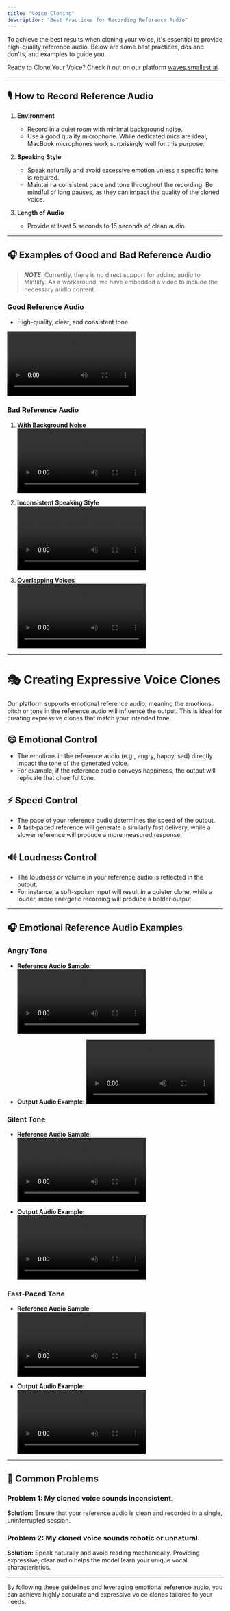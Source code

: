 ```yaml
---
title: "Voice Cloning"
description: "Best Practices for Recording Reference Audio"
---
```


To achieve the best results when cloning your voice, it's essential to provide high-quality reference audio. Below are some best practices, dos and don'ts, and examples to guide you.   

Ready to Clone Your Voice? Check it out on our platform [waves.smallest.ai](https://waves.smallest.ai/studio/create)    

---

## 🎙️ How to Record Reference Audio

1. **Environment**  
   - Record in a quiet room with minimal background noise.  
   - Use a good quality microphone. While dedicated mics are ideal, MacBook microphones work surprisingly well for this purpose.

2. **Speaking Style**  
   - Speak naturally and avoid excessive emotion unless a specific tone is required.  
   - Maintain a consistent pace and tone throughout the recording. Be mindful of long pauses, as they can impact the quality of the cloned voice.

3. **Length of Audio**  
   - Provide at least 5 seconds to 15 seconds of clean audio.  

---

## 🎧 Examples of Good and Bad Reference Audio    

> **_NOTE:_** Currently, there is no direct support for adding audio to Mintlify. As a workaround, we have embedded a video to include the necessary audio content. 

### Good Reference Audio  
- High-quality, clear, and consistent tone.   

<video controls autoplay>
 <source src="video/good_ref.mp4" type="video/mp4" />
</video>


### Bad Reference Audio  
1. **With Background Noise**  
   <video controls autoplay>
      <source src="video/bg_ref.mp4" type="video/mp4" />
   </video>  

2. **Inconsistent Speaking Style**  
   <video controls autoplay>
      <source src="video/inconsistent_ref.mp4" type="video/mp4" />
   </video> 

3. **Overlapping Voices**  
   <video controls autoplay>
      <source src="video/overlap_ref.mp4" type="video/mp4" />
   </video>   

---

# 🎭 Creating Expressive Voice Clones

Our platform supports emotional reference audio, meaning the emotions, pitch or tone in the reference audio will influence the output. This is ideal for creating expressive clones that match your intended tone.

## 😄 Emotional Control  
- The emotions in the reference audio (e.g., angry, happy, sad) directly impact the tone of the generated voice.
- For example, if the reference audio conveys happiness, the output will replicate that cheerful tone.

## ⚡ Speed Control
- The pace of your reference audio determines the speed of the output.
- A fast-paced reference will generate a similarly fast delivery, while a slower reference will produce a more measured response.

## 🔊 Loudness Control
- The loudness or volume in your reference audio is reflected in the output.
- For instance, a soft-spoken input will result in a quieter clone, while a louder, more energetic recording will produce a bolder output.

---

## 🎧 Emotional Reference Audio Examples  

### Angry Tone  
- **Reference Audio Sample**:   
   <video controls autoplay>
      <source src="video/angry_ref.mp4" type="video/mp4" />
   </video>   

- **Output Audio Example**: 
   <video controls autoplay>
      <source src="video/angry_gen.mp4" type="video/mp4" />
   </video> 

### Silent Tone  
- **Reference Audio Sample**:  
   <video controls autoplay>
      <source src="video/whisper_ref.mp4" type="video/mp4" />
   </video>   

- **Output Audio Example**:   
   <video controls autoplay>
      <source src="video/whisper_gen.mp4" type="video/mp4" />
   </video>   


### Fast-Paced Tone  
- **Reference Audio Sample**:   
   <video controls autoplay>
      <source src="video/fast_ref.mp4" type="video/mp4" />
   </video>   

- **Output Audio Example**:   
   <video controls autoplay>
      <source src="video/fast_gen.mp4" type="video/mp4" />
   </video>   


---

## 🔧 Common Problems

### Problem 1: My cloned voice sounds inconsistent.  
**Solution:** Ensure that your reference audio is clean and recorded in a single, uninterrupted session.

### Problem 2: My cloned voice sounds robotic or unnatural.  
**Solution:** Speak naturally and avoid reading mechanically. Providing expressive, clear audio helps the model learn your unique vocal characteristics.  

---

By following these guidelines and leveraging emotional reference audio, you can achieve highly accurate and expressive voice clones tailored to your needs.
